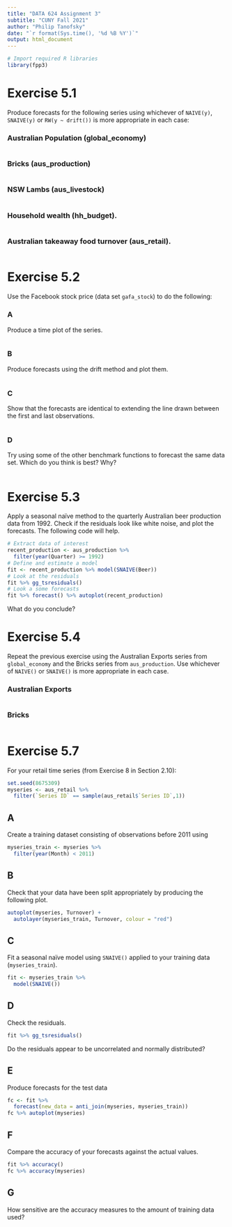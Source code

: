```yaml
---
title: "DATA 624 Assignment 3"
subtitle: "CUNY Fall 2021"
author: "Philip Tanofsky"
date: "`r format(Sys.time(), '%d %B %Y')`"
output: html_document
---
```


```r
# Import required R libraries
library(fpp3)
```

# Exercise 5.1

Produce forecasts for the following series using whichever of `NAIVE(y)`, `SNAIVE(y)` or `RW(y ~ drift())` is more appropriate in each case:

### Australian Population (global_economy)

```r

```

### Bricks (aus_production)

```r

```

### NSW Lambs (aus_livestock)

```r

```

### Household wealth (hh_budget).

```r

```

### Australian takeaway food turnover (aus_retail).

```r

```

# Exercise 5.2

Use the Facebook stock price (data set `gafa_stock`) to do the following:

### A

Produce a time plot of the series.

```r

```

### B

Produce forecasts using the drift method and plot them.

```r

```

### C

Show that the forecasts are identical to extending the line drawn between the first and last observations.

```r

```

### D

Try using some of the other benchmark functions to forecast the same data set. Which do you think is best? Why?

```r

```

# Exercise 5.3

Apply a seasonal naïve method to the quarterly Australian beer production data from 1992. Check if the residuals look like white noise, and plot the forecasts. The following code will help.

```r
# Extract data of interest
recent_production <- aus_production %>%
  filter(year(Quarter) >= 1992)
# Define and estimate a model
fit <- recent_production %>% model(SNAIVE(Beer))
# Look at the residuals
fit %>% gg_tsresiduals()
# Look a some forecasts
fit %>% forecast() %>% autoplot(recent_production)
```

What do you conclude?

# Exercise 5.4

Repeat the previous exercise using the Australian Exports series from `global_economy` and the Bricks series from `aus_production`. Use whichever of `NAIVE()` or `SNAIVE()` is more appropriate in each case.

### Australian Exports

```r

```

### Bricks

```r

```

# Exercise 5.7

For your retail time series (from Exercise 8 in Section 2.10):

```r
set.seed(8675309)
myseries <- aus_retail %>%
  filter(`Series ID` == sample(aus_retail$`Series ID`,1))
```

## A

Create a training dataset consisting of observations before 2011 using

```r
myseries_train <- myseries %>%
  filter(year(Month) < 2011)
```

## B

Check that your data have been split appropriately by producing the following plot.

```r
autoplot(myseries, Turnover) +
  autolayer(myseries_train, Turnover, colour = "red")
```

## C

Fit a seasonal naïve model using `SNAIVE()` applied to your training data (`myseries_train`).

```r
fit <- myseries_train %>%
  model(SNAIVE())
```

## D

Check the residuals.

```r
fit %>% gg_tsresiduals()
```

Do the residuals appear to be uncorrelated and normally distributed?

## E

Produce forecasts for the test data

```r
fc <- fit %>%
  forecast(new_data = anti_join(myseries, myseries_train))
fc %>% autoplot(myseries)
```

## F

Compare the accuracy of your forecasts against the actual values.

```r
fit %>% accuracy()
fc %>% accuracy(myseries)
```

## G

How sensitive are the accuracy measures to the amount of training data used?

```r

```






```r

```
